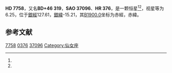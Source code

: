 {{Starbox begin
| name = HD 7758
}}
{{Starbox observe
| epoch = [[J2000.0|J2000.0]]
| constell = {{星座名待查}}<ref name=SIMBAD>{{cite web
 | url=http://simbad.u-strasbg.fr/simbad/sim-id?Ident=HR+376
 | title =Pulsating variable Star
 | publisher=Centre de Données astronomiques de Strasbourg
 | work=SIMBAD
 | accessdate=2012-07-13}}</ref><ref name=DATA>{{cite web
 | url=http://vizier.u-strasbg.fr/viz-bin/VizieR-5?-out.add=.&-source=5050&-corr=PK=HR&-out.max=9999&HR=376
 | title=VizieR Detailed Page
 | accessdate=2012-07-13
 | archive-date=2016-03-05
 | archive-url=https://web.archive.org/web/20160305031348/http://vizier.u-strasbg.fr/viz-bin/VizieR-5?-out.add=.&-source=5050&-corr=PK=HR&-out.max=9999&HR=376
 | dead-url=no
 }}</ref>
| 星官 = 
| ra = {{RA|1|18|10.2}}<ref name=SIMBAD /><ref name=DATA />
| dec = {{DEC|+47|25|11}}<ref name=SIMBAD /><ref name=DATA />
| appmag_v = 6.25<ref name=SIMBAD /><ref name=DATA />
}}
{{Starbox character
| class = K0<ref name=SIMBAD /><ref name=DATA />
| b-v = 1.35<ref name=SIMBAD /><ref name=DATA />
| u-b = <ref name=SIMBAD /><ref name=DATA />
| r-i = <ref name=SIMBAD /><ref name=DATA />
| variable = 
}}
{{Starbox astrometry
| radial_v = 
| prop_mo_ra = -1
| parallax = 
| p_error = 
}}
{{Starbox catalog
| names =BD+46 319，[[SAO星表|SAO]] 37096，[[HD星表|HD]] 7758，[[HR星表|HR]] 376}}
{{Starbox reference |Simbad=HR+376}}
{{Starbox end}}

'''HD 7758'''，又名'''BD+46 319'''，'''SAO 37096'''、'''HR 376'''，是一颗恒星<ref name=SIMBAD /><ref name=DATA />，视星等为6.25，位于[[銀道座標系|銀經]]127.61，[[銀道座標系|銀緯]]-15.21，其[[B1900.0|B1900.0]]坐标为赤經{{RA|1|12|16.2}}，赤緯{{DEC|+46|-15.21|34}}。

== 参考文献 ==
{{reflist}}

{{star-stub}}

[[Category:HD和HDE天體|7758]]
[[Category:HR天體|0376]]
[[Category:SAO天體|37096]]
[[Category:仙女座|Category:仙女座]]